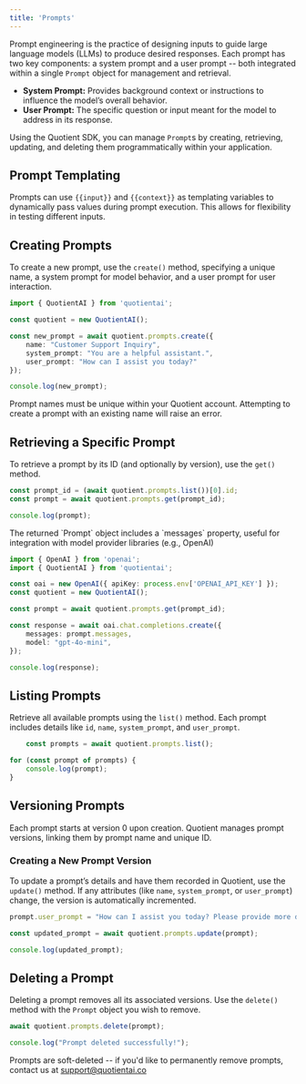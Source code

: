 ```yaml
---
title: 'Prompts'
---
```


Prompt engineering is the practice of designing inputs to guide large language models (LLMs) to produce desired responses. Each prompt has two key components: a system prompt and a user prompt -- both integrated within a single `Prompt` object for management and retrieval.

- **System Prompt:** Provides background context or instructions to influence the model’s overall behavior.
- **User Prompt:** The specific question or input meant for the model to address in its response.

Using the Quotient SDK, you can manage `Prompt`s by creating, retrieving, updating, and deleting them programmatically within your application.

## Prompt Templating
Prompts can use `{{input}}` and `{{context}}` as templating variables to dynamically pass values during prompt execution. This allows for flexibility in testing different inputs.

## Creating Prompts

To create a new prompt, use the `create()` method, specifying a unique name, a system prompt for model behavior, and a user prompt for user interaction.

```typescript
import { QuotientAI } from 'quotientai';

const quotient = new QuotientAI();

const new_prompt = await quotient.prompts.create({
    name: "Customer Support Inquiry",
    system_prompt: "You are a helpful assistant.",
    user_prompt: "How can I assist you today?"
});

console.log(new_prompt);
```

<Note> Prompt names must be unique within your Quotient account. Attempting to create a prompt with an existing name will raise an error.</Note>

## Retrieving a Specific Prompt

To retrieve a prompt by its ID (and optionally by version), use the `get()` method.

```typescript
const prompt_id = (await quotient.prompts.list())[0].id;
const prompt = await quotient.prompts.get(prompt_id);

console.log(prompt);
```

<Tip>
The returned `Prompt` object includes a `messages` property, useful for integration with model provider libraries (e.g., OpenAI)
  
```typescript
import { OpenAI } from 'openai';
import { QuotientAI } from 'quotientai';

const oai = new OpenAI({ apiKey: process.env['OPENAI_API_KEY'] });
const quotient = new QuotientAI();

const prompt = await quotient.prompts.get(prompt_id);

const response = await oai.chat.completions.create({
    messages: prompt.messages,
    model: "gpt-4o-mini",
});

console.log(response);
```
</Tip>

## Listing Prompts

Retrieve all available prompts using the `list()` method. Each prompt includes details like `id`, `name`, `system_prompt`, and `user_prompt`.

```typescript
    const prompts = await quotient.prompts.list();

for (const prompt of prompts) {
    console.log(prompt);
}
```

## Versioning Prompts

Each prompt starts at version 0 upon creation. Quotient manages prompt versions, linking them by prompt name and unique ID.

### Creating a New Prompt Version

To update a prompt’s details and have them recorded in Quotient, use the `update()` method. If any attributes (like `name`, `system_prompt`, or `user_prompt`) change, the version is automatically incremented.

```typescript
prompt.user_prompt = "How can I assist you today? Please provide more details.";

const updated_prompt = await quotient.prompts.update(prompt);

console.log(updated_prompt);
```


## Deleting a Prompt

Deleting a prompt removes all its associated versions. Use the `delete()` method with the `Prompt` object you wish to remove.

```typescript
await quotient.prompts.delete(prompt);

console.log("Prompt deleted successfully!");
```

<Note> Prompts are soft-deleted -- if you'd like to permanently remove prompts, contact us at [support@quotientai.co](mailto:support@quotientai.co)</Note>
